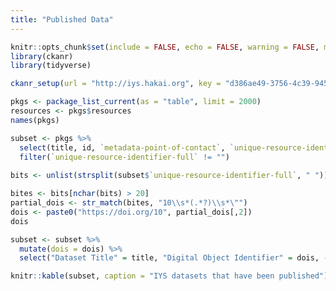 ```yaml
---
title: "Published Data"
---
```


```r
knitr::opts_chunk$set(include = FALSE, echo = FALSE, warning = FALSE, message = FALSE, error = FALSE)
library(ckanr)
library(tidyverse)
```

```r
ckanr_setup(url = "http://iys.hakai.org", key = "d386ae49-3756-4c39-945f-1b428b0fc130")

pkgs <- package_list_current(as = "table", limit = 2000)
resources <- pkgs$resources
names(pkgs)

subset <- pkgs %>% 
  select(title, id, `metadata-point-of-contact`, `unique-resource-identifier-full`) %>% 
  filter(`unique-resource-identifier-full` != "") 
  
bits <- unlist(strsplit(subset$`unique-resource-identifier-full`, " "))

bites <- bits[nchar(bits) > 20]
partial_dois <- str_match(bites, "10\\s*(.*?)\\s*\"")
dois <- paste0("https://doi.org/10", partial_dois[,2])
dois

subset <- subset %>% 
  mutate(dois = dois) %>% 
  select("Dataset Title" = title, "Digital Object Identifier" = dois, -`unique-resource-identifier-full`, -id, -`metadata-point-of-contact`)
```

```r
knitr::kable(subset, caption = "IYS datasets that have been published")
```



